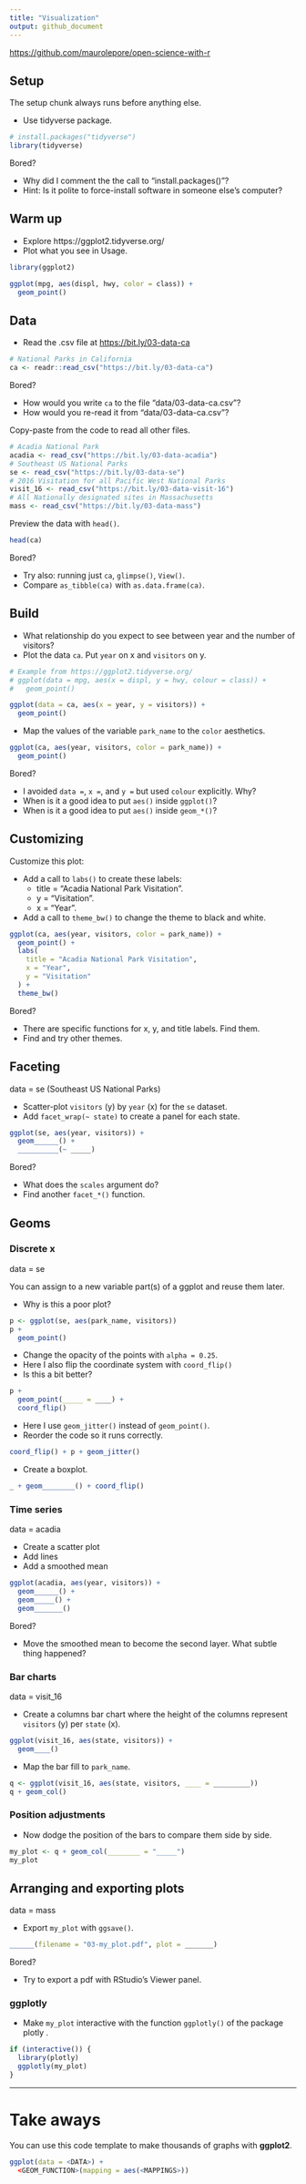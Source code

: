```yaml
---
title: "Visualization"
output: github_document
---
```


<https://github.com/maurolepore/open-science-with-r> 

## Setup

The setup chunk always runs before anything else.

* Use tidyverse package.

```r
# install.packages("tidyverse")
library(tidyverse)
```

Bored? 

* Why did I comment the the call to "install.packages()"? 
* Hint: Is it polite to force-install software in someone else's computer?



## Warm up

* Explore https://ggplot2.tidyverse.org/
* Plot what you see in Usage.

```r
library(ggplot2)

ggplot(mpg, aes(displ, hwy, color = class)) + 
  geom_point()
```



## Data

* Read the .csv file at <https://bit.ly/03-data-ca>

```r
# National Parks in California
ca <- readr::read_csv("https://bit.ly/03-data-ca")
```

Bored?

* How would you write `ca` to the file "data/03-data-ca.csv"?
* How would you re-read it from "data/03-data-ca.csv"?



Copy-paste from the code to read all other files.

```r
# Acadia National Park
acadia <- read_csv("https://bit.ly/03-data-acadia")
# Southeast US National Parks
se <- read_csv("https://bit.ly/03-data-se")
# 2016 Visitation for all Pacific West National Parks
visit_16 <- read_csv("https://bit.ly/03-data-visit-16")
# All Nationally designated sites in Massachusetts
mass <- read_csv("https://bit.ly/03-data-mass")
```



Preview the data with `head()`.

```r
head(ca)
```

Bored?

* Try also: running just `ca`, `glimpse()`, `View()`.
* Compare `as_tibble(ca)` with `as.data.frame(ca)`.




## Build

* What relationship do you expect to see between year and the number of visitors?
* Plot the data `ca`. Put `year` on x and `visitors` on y.

```r
# Example from https://ggplot2.tidyverse.org/
# ggplot(data = mpg, aes(x = displ, y = hwy, colour = class)) +
#   geom_point()

ggplot(data = ca, aes(x = year, y = visitors)) +
  geom_point()
```



* Map the values of the variable `park_name` to the `color` aesthetics.

```r
ggplot(ca, aes(year, visitors, color = park_name)) +
  geom_point()
```

Bored?

* I avoided `data =`, `x =`, and `y =` but used `colour` explicitly. Why?
* When is it a good idea to put `aes()` inside `ggplot()`?
* When is it a good idea to put `aes()` inside `geom_*()`?



## Customizing

Customize this plot:

* Add a call to `labs()` to create these labels:
  * title = "Acadia National Park Visitation".
  * y = "Visitation".
  * x = "Year".
* Add a call to `theme_bw()` to change the theme to black and white.

```r
ggplot(ca, aes(year, visitors, color = park_name)) +
  geom_point() +
  labs(
    title = "Acadia National Park Visitation", 
    x = "Year", 
    y = "Visitation"
  ) +
  theme_bw()
```

Bored?

* There are specific functions for x, y, and title labels. Find them.
* Find and try other themes.



## Faceting

data = se (Southeast US National Parks)

* Scatter-plot `visitors` (y) by `year` (x) for the `se` dataset.
* Add `facet_wrap(~ state)` to create a panel for each state.

```r
ggplot(se, aes(year, visitors)) +
  geom______() +
  __________(~ _____)
```

Bored?

* What does the `scales` argument do?
* Find another `facet_*()` function.



## Geoms

### Discrete x

data = se

You can assign to a new variable part(s) of a ggplot and reuse them later.

* Why is this a poor plot?

```r
p <- ggplot(se, aes(park_name, visitors))
p + 
  geom_point()
```



* Change the opacity of the points with `alpha = 0.25`.
* Here I also flip the coordinate system with `coord_flip()`
* Is this a bit better?

```r
p + 
  geom_point(_____ = ____) +
  coord_flip()
```



* Here I use `geom_jitter()` instead of `geom_point()`.
* Reorder the code so it runs correctly.

```r
coord_flip() + p + geom_jitter()
```



* Create a boxplot.

```r
_ + geom________() + coord_flip()
```



### Time series

data = acadia

* Create a scatter plot
* Add lines
* Add a smoothed mean

```r
ggplot(acadia, aes(year, visitors)) + 
  geom______() +
  geom_____() +
  geom_______()
```

Bored?

* Move the smoothed mean to become the second layer. What subtle thing happened?



### Bar charts

data = visit_16

* Create a columns bar chart where the height of the columns represent `visitors` (y) per `state` (x).

```r
ggplot(visit_16, aes(state, visitors)) + 
  geom____()
```



* Map the bar fill to `park_name`.

```r
q <- ggplot(visit_16, aes(state, visitors, ____ = _________))
q + geom_col()
```



### Position adjustments

* Now dodge the position of the bars to compare them side by side.

```r
my_plot <- q + geom_col(________ = "_____")
my_plot
```



## Arranging and exporting plots

data = mass

* Export `my_plot` with `ggsave()`.

```r
______(filename = "03-my_plot.pdf", plot = _______)
```

Bored?

* Try to export a pdf with RStudio's Viewer panel.



### ggplotly

* Make `my_plot` interactive with the function `ggplotly()` of the package plotly .

```r
if (interactive()) {
  library(plotly)
  ggplotly(my_plot)
}
```



***

# Take aways

You can use this code template to make thousands of graphs with **ggplot2**.

```r
ggplot(data = <DATA>) +
  <GEOM_FUNCTION>(mapping = aes(<MAPPINGS>))
```
